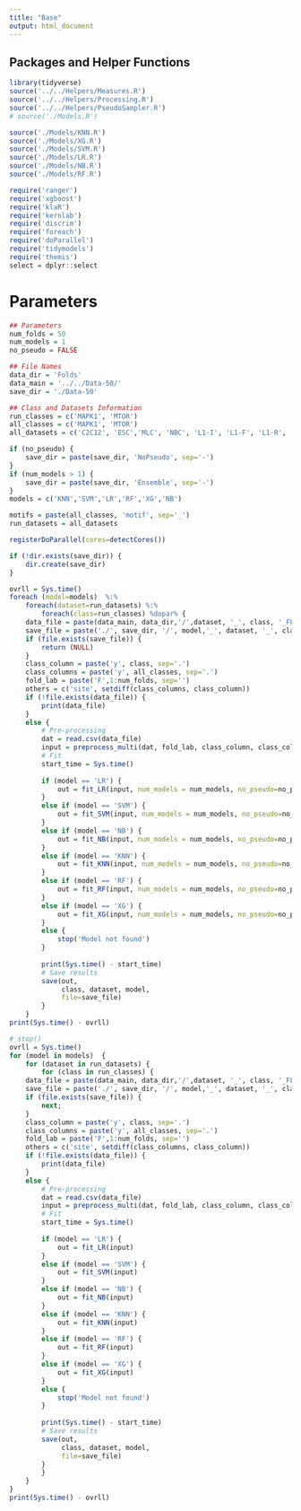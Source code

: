 ```yaml
---
title: "Base"
output: html_document
---
```


## Packages and Helper Functions
```r
library(tidyverse)
source('../../Helpers/Measures.R')
source('../../Helpers/Processing.R')
source('../../Helpers/PseudoSampler.R')
# source('./Models.R')

source('./Models/KNN.R')
source('./Models/XG.R')
source('./Models/SVM.R')
source('./Models/LR.R')
source('./Models/NB.R')
source('./Models/RF.R')
```

```r
require('ranger')
require('xgboost')
require('klaR')
require('kernlab')
require('discrim') 
require('foreach')
require('doParallel')
require('tidymodels')
require('themis')
select = dplyr::select
```

# Parameters
```r
## Parameters
num_folds = 50
num_models = 1
no_pseudo = FALSE

## File Names
data_dir = 'Folds'
data_main = '../../Data-50/'
save_dir = './Data-50'

## Class and Datasets Information
run_classes = c('MAPK1', 'MTOR')
all_classes = c('MAPK1', 'MTOR')
all_datasets = c('C2C12', 'ESC','MLC', 'NBC', 'L1-I', 'L1-F', 'L1-R', 'L6')

if (no_pseudo) {
    save_dir = paste(save_dir, 'NoPseudo', sep='-')
}
if (num_models > 1) {
    save_dir = paste(save_dir, 'Ensemble', sep='-')
}
models = c('KNN','SVM','LR','RF','XG','NB')

motifs = paste(all_classes, 'motif', sep='_')
run_datasets = all_datasets 

registerDoParallel(cores=detectCores())

if (!dir.exists(save_dir)) {
    dir.create(save_dir)
}
```


```r
ovrll = Sys.time()
foreach (model=models)  %:%
    foreach(dataset=run_datasets) %:% 
        foreach(class=run_classes) %dopar% {
    data_file = paste(data_main, data_dir,'/',dataset, '_', class, '_FLD.csv', sep='')
    save_file = paste('./', save_dir, '/', model,'_', dataset, '_', class, '.RData', sep = '')
    if (file.exists(save_file)) {
        return (NULL)
    }
    class_column = paste('y', class, sep='.')
    class_columns = paste('y', all_classes, sep='.')
    fold_lab = paste('F',1:num_folds, sep='')
    others = c('site', setdiff(class_columns, class_column))
    if (!file.exists(data_file)) {
        print(data_file)
    }
    else {
        # Pre-processing
        dat = read.csv(data_file)
        input = preprocess_multi(dat, fold_lab, class_column, class_columns, others, 'site')
        # Fit
        start_time = Sys.time()
    
        if (model == 'LR') {
            out = fit_LR(input, num_models = num_models, no_pseudo=no_pseudo)
        }
        else if (model == 'SVM') {
            out = fit_SVM(input, num_models = num_models, no_pseudo=no_pseudo)
        }
        else if (model == 'NB') {
            out = fit_NB(input, num_models = num_models, no_pseudo=no_pseudo)
        }
        else if (model == 'KNN') {
            out = fit_KNN(input, num_models = num_models, no_pseudo=no_pseudo)
        }
        else if (model == 'RF') {
            out = fit_RF(input, num_models = num_models, no_pseudo=no_pseudo)
        }
        else if (model == 'XG') {
            out = fit_XG(input, num_models = num_models, no_pseudo=no_pseudo)
        }
        else {
            stop('Model not found')
        }
    
        print(Sys.time() - start_time)
        # Save results
        save(out,
             class, dataset, model,
             file=save_file)
        }
    }
print(Sys.time() - ovrll)
```



```r
# stop()
ovrll = Sys.time()
for (model in models)  {
    for (dataset in run_datasets) { 
        for (class in run_classes) {
    data_file = paste(data_main, data_dir,'/',dataset, '_', class, '_FLD.csv', sep='')
    save_file = paste('./', save_dir, '/', model,'_', dataset, '_', class, '.RData', sep = '')
    if (file.exists(save_file)) {
        next;
    }
    class_column = paste('y', class, sep='.')
    class_columns = paste('y', all_classes, sep='.')
    fold_lab = paste('F',1:num_folds, sep='')
    others = c('site', setdiff(class_columns, class_column))
    if (!file.exists(data_file)) {
        print(data_file)
    }
    else {
        # Pre-processing
        dat = read.csv(data_file)
        input = preprocess_multi(dat, fold_lab, class_column, class_columns, others, 'site')
        # Fit
        start_time = Sys.time()
    
        if (model == 'LR') {
            out = fit_LR(input)
        }
        else if (model == 'SVM') {
            out = fit_SVM(input)
        }
        else if (model == 'NB') {
            out = fit_NB(input)
        }
        else if (model == 'KNN') {
            out = fit_KNN(input)
        }
        else if (model == 'RF') {
            out = fit_RF(input)
        }
        else if (model == 'XG') {
            out = fit_XG(input)
        }
        else {
            stop('Model not found')
        }
    
        print(Sys.time() - start_time)
        # Save results
        save(out,
             class, dataset, model,
             file=save_file)
        }
        }
    }
}
print(Sys.time() - ovrll)
```

 
 
 
 
 
 
 
 

 

